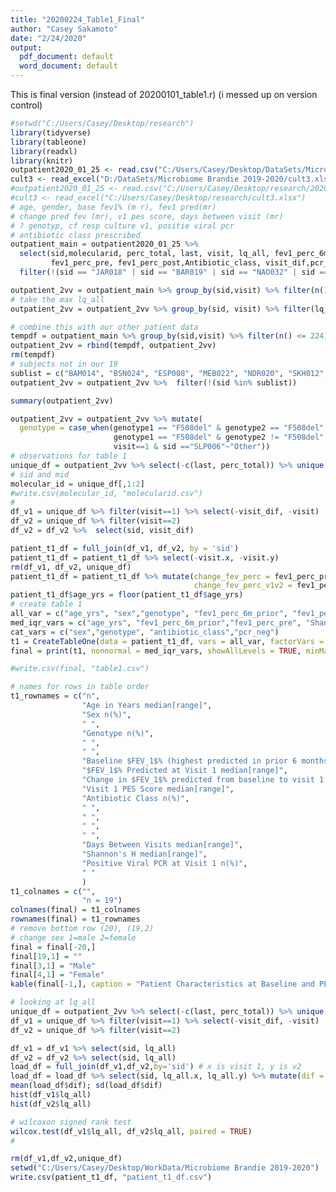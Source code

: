 ---
title: "20200224_Table1_Final"
author: "Casey Sakamoto"
date: "2/24/2020"
output:
  pdf_document: default
  word_document: default
---
This is final version (instead of 20200101_table1.r)
(i messed up on version control)

```{r setup, include=FALSE}
#setwd("C:/Users/Casey/Desktop/research")
library(tidyverse)
library(tableone)
library(readxl)
library(knitr)
outpatient2020_01_25 <- read.csv("C:/Users/Casey/Desktop/DataSets/Microbiome Brandie 2019-2020/outpatient2020_01_25.csv")
cult3 <- read_excel("D:/DataSets/Microbiome Brandie 2019-2020/cult3.xlsx")
#outpatient2020_01_25 <- read.csv("C:/Users/Casey/Desktop/research/20200128plots/outpatient2020_01_25.csv")
#cult3 <- read_excel("C:/Users/Casey/Desktop/research/cult3.xlsx")
# age, gender, base fev1% (m r), fev1 pred(mr)
# change pred fev (mr), v1 pes score, days between visit (mr)
# ? genotyp, cf resp culture v1, positie viral pcr
# antibiotic class prescribed
outpatient_main = outpatient2020_01_25 %>% 
  select(sid,molecularid, perc_total, last, visit, lq_all, fev1_perc_6m_prior,sex , pes_total, age_yrs,
         fev1_perc_pre, fev1_perc_post,Antibiotic_class, visit_dif,pcr_neg, genotype1,genotype2, ShannonH_Median )%>%
  filter(!(sid == "JAR018" | sid == "BAR019" | sid == "NAO032" | sid == "EIL010" ))

outpatient_2vv = outpatient_main %>% group_by(sid,visit) %>% filter(n() > 224)
# take the max lq_all
outpatient_2vv = outpatient_2vv %>% group_by(sid, visit) %>% filter(lq_all == max(lq_all))

# combine this with our other patient data
tempdf = outpatient_main %>% group_by(sid,visit) %>% filter(n() <= 224)
outpatient_2vv = rbind(tempdf, outpatient_2vv)
rm(tempdf)
# subjects not in our 19
sublist = c("BAM014", "BSN024", "ESP008", "MEB022", "NDR020", "SKH012", "VAC001", "VCR009", "A_MO25")
outpatient_2vv = outpatient_2vv %>%  filter(!(sid %in% sublist))

summary(outpatient_2vv)

outpatient_2vv = outpatient_2vv %>% mutate(
  genotype = case_when(genotype1 == "F508del" & genotype2 == "F508del" ~ "F508del/F508del",
                       genotype1 == "F508del" & genotype2 != "F508del" ~ "F508del/Other",
                       visit==1 & sid =="SLP006"~"Other"))
# observations for table 1
unique_df = outpatient_2vv %>% select(-c(last, perc_total)) %>% unique.data.frame()
# sid and mid
molecular_id = unique_df[,1:2]
#write.csv(molecular_id, "molecularid.csv")
#
df_v1 = unique_df %>% filter(visit==1) %>% select(-visit_dif, -visit)
df_v2 = unique_df %>% filter(visit==2) 
df_v2 = df_v2 %>%  select(sid, visit_dif)

patient_t1_df = full_join(df_v1, df_v2, by = 'sid')
patient_t1_df = patient_t1_df %>% select(-visit.x, -visit.y)
rm(df_v1, df_v2, unique_df)
patient_t1_df = patient_t1_df %>% mutate(change_fev_perc = fev1_perc_pre - fev1_perc_6m_prior,
                                         change_fev_perc_v1v2 = fev1_perc_post - fev1_perc_pre)
patient_t1_df$age_yrs = floor(patient_t1_df$age_yrs)
# create table 1
all_var = c("age_yrs", "sex","genotype", "fev1_perc_6m_prior", "fev1_perc_pre", "change_fev_perc", "pes_total", "Antibiotic_class", "visit_dif","ShannonH_Median" ,"pcr_neg")
med_iqr_vars = c("age_yrs", "fev1_perc_6m_prior","fev1_perc_pre", "ShannonH_Median","change_fev_perc", "pes_total", "visit_dif")
cat_vars = c("sex","genotype", "antibiotic_class","pcr_neg")
t1 = CreateTableOne(data = patient_t1_df, vars = all_var, factorVars = cat_vars)
final = print(t1, nonnormal = med_iqr_vars, showAllLevels = TRUE, minMax = TRUE)

#write.csv(final, "table1.csv")
```

```{r table1 kable, echo=FALSE}
# names for rows in table order
t1_rownames = c("n",
                "Age in Years median[range]",
                "Sex n(%)",
                " ",
                "Genotype n(%)",
                " ",
                " ",
                "Baseline $FEV_1$% (highest predicted in prior 6 months) median[range]",
                "$FEV_1$% Predicted at Visit 1 median[range]",
                "Change in $FEV_1$% predicted from baseline to visit 1 median[range]",
                "Visit 1 PES Score median[range]",
                "Antibiotic Class n(%)",
                " ",
                " ",
                " ",
                " ",
                "Days Between Visits median[range]",
                "Shannon's H median[range]",
                "Positive Viral PCR at Visit 1 n(%)",
                " "
                )
t1_colnames = c("",
                "n = 19")
colnames(final) = t1_colnames
rownames(final) = t1_rownames
# remove bottom row (20), (19,2)
# change sex 1=male 2=female
final = final[-20,]
final[19,1] = ""
final[3,1] = "Male"
final[4,1] = "Female"
kable(final[-1,], caption = "Patient Characteristics at Baseline and PEx")
```

```{r misc hypothesis tests, include=FALSE}

# looking at lq_all
unique_df = outpatient_2vv %>% select(-c(last, perc_total)) %>% unique.data.frame()
df_v1 = unique_df %>% filter(visit==1) %>% select(-visit_dif, -visit)
df_v2 = unique_df %>% filter(visit==2) 

df_v1 = df_v1 %>% select(sid, lq_all)
df_v2 = df_v2 %>% select(sid, lq_all)
load_df = full_join(df_v1,df_v2,by='sid') # x is visit 1, y is v2
load_df = load_df %>% select(sid, lq_all.x, lq_all.y) %>% mutate(dif = lq_all.y - lq_all.x)
mean(load_df$dif); sd(load_df$dif)
hist(df_v1$lq_all)
hist(df_v2$lq_all)

# wilcoxon signed rank test
wilcox.test(df_v1$lq_all, df_v2$lq_all, paired = TRUE)
# 

rm(df_v1,df_v2,unique_df)
setwd("C:/Users/Casey/Desktop/WorkData/Microbiome Brandie 2019-2020")
write.csv(patient_t1_df, "patient_t1_df.csv")
```


